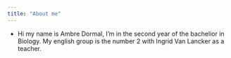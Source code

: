 ```yaml
---
title: "About me"
---
```



 

- Hi my name is Ambre Dormal, I'm in the second year of the bachelior in Biology. My english group is the number 2 with Ingrid Van Lancker as a teacher.
